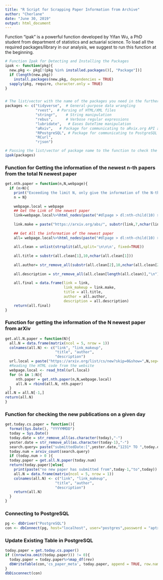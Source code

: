 ---
title: "R Script for Scrapping Paper Information from Archive"
author: "Cherlane"
date: "June 30, 2019"
output: html_document
---

Function "ipak" is a powerful function developed by Yifan Wu, a PhD student from department of statistics and actuarial science. To load all the required packages/library in our analysis, we suggest to run this function at the beginning.
```{r,warning=FALSE,message=FALSE}
# Function Ipak for Detecting and Installing the Packages
ipak <- function(pkg){
  new.pkg <- pkg[!(pkg %in% installed.packages()[, "Package"])]
  if (length(new.pkg)) 
    install.packages(new.pkg, dependencies = TRUE)
  sapply(pkg, require, character.only = TRUE)
}


# The list/vector with the name of the packages you need in the further analysis coding.
packages <- c("tidyverse",  # General-purpose data wrangling
              "rvest",  # Parsing of HTML/XML files  
              "stringr",    # String manipulation
              "rebus",      # Verbose regular expressions
              "lubridate",   # Eases DateTime manipulation
              "aRxiv",   # Package for communicating to aRvix.org API and get update information
              "RPostgreSQL", # Package for communicating to PostgreSQL
              "RCurl",   
              "rjson")

# Passing the list/vector of package name to the function to check the installation of the packages
ipak(packages)
```

### Function for Getting the information of the newest n-th papers from the total N newest paper 
```{r}
get.nth.paper = function(n,N,webpage){
  if (n>N){
    print("Exceeding the limit N, only give the information of the N-th newest paper ")
    n = N}
  
    webpage.local = webpage
    ## Get the Link of the newest paper
    link=webpage.local%>%html_nodes(paste("#dlpage > dl:nth-child(10) > dt:nth-child(",2*n-1,") > span:nth-child(2) > a:nth-child(1)", sep = ""))%>%html_text
    
    link.make = paste("https://arxiv.org/abs/", substr(link,7,nchar(link)),sep = "")
    
    ## Get All the information of the newest paper
    all= webpage.local%>%html_nodes(paste("#dlpage > dl:nth-child(10) > dd:nth-child(",2*n,") > div:nth-child(1)", sep = ""))%>%html_text
    
    all.clean = unlist(strsplit(all,split='\n\n\n', fixed=TRUE))
  
    all.title = substr(all.clean[1],10,nchar(all.clean[1]))
    
    all.author= str_remove_all(substr(all.clean[2],10,nchar(all.clean[2])), "\n")
    
    all.description = str_remove_all(all.clean[length(all.clean)],"\n")
  
    all.final = data.frame(link = link,
                           link_makeup = link.make,
                           title = all.title,
                           author = all.author,
                           description = all.description)
    return(all.final)
}
```


### Function for getting the information of the N newest paper from arXiv
```{r}
get.all.N.paper = function(N){
  all.N = data.frame(matrix(ncol = 5, nrow = 1))
  colnames(all.N) <- c("link", "link_makeup", 
                       "title", "author", 
                       "description")
  url.local = paste("https://arxiv.org/list/cs/new?skip=0&show=",N,sep="")
  #Reading the HTML code from the website
  webpage.local <- read_html(url.local)
  for (n in 1:N){
     nth.paper = get.nth.paper(n,N,webpage.local)
     all.N = rbind(all.N, nth.paper)
  }
all.N = all.N[-1,]
return(all.N)
}
```


### Function for checking the new publications on a given day
```{r}
get.today.cs.paper = function(){
  format(Sys.Date(), "YYYYMMDD")
  today = Sys.Date()
  today.date = str_remove_all(as.character(today),"-")
  yester.date = str_remove_all(as.character(today-1),"-")
  search.query= paste("submittedDate:[",yester.date,"1231* TO ",today.date,"1230*] AND cat:cs*", sep = "")
  today.num = arxiv_count(search.query)
  if (today.num > 0 ){
  today.paper = get.all.N.paper(today.num)
  return(today.paper)}else{
    print(paste("no new paper has submitted from",today-1,"to",today))
    all.N = data.frame(matrix(ncol = 5, nrow = 1))
    colnames(all.N) <- c("link", "link_makeup", 
                       "title", "author", 
                       "description")
    return(all.N)
  }
}
```



### Connecting to PostgreSQL
```{r}
pg <- dbDriver("PostgreSQL")
con <- dbConnect(pg, host="localhost", user="postgres",password = "aptx0330")
```


### Update Existing Table in PostgreSQL
```{r}
today.paper = get.today.cs.paper()
if ((nrow(na.omit(today.paper))) != 0){
  today.paper = today.paper%>%map_df(rev)
  dbWriteTable(con,'cs_paper_meta', today.paper, append = TRUE, row.names=FALSE)
}
dbDisconnect(con)
```
